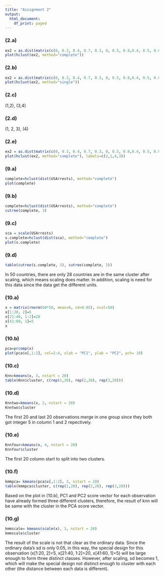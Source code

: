 ```yaml
---
title: "Assignment 2"
output:
  html_document:
    df_print: paged
---
```


### (2.a)
```r
ex2 = as.dist(matrix(c(0, 0.3, 0.4, 0.7, 0.3, 0, 0.5, 0.8,0.4, 0.5, 0.0, 0.45,0.7, 0.8, 0.45, 0.0), nrow=4))
plot(hclust(ex2, method="complete"))
```


### (2.b)
```r
ex2 = as.dist(matrix(c(0, 0.3, 0.4, 0.7, 0.3, 0, 0.5, 0.8,0.4, 0.5, 0.0, 0.45,0.7, 0.8, 0.45, 0.0), nrow=4))
plot(hclust(ex2, method="single"))
```

### (2.c)
(1,2), (3,4)

### (2.d)
(1, 2, 3), (4)

### (2.e)
```r
ex2 = as.dist(matrix(c(0, 0.3, 0.4, 0.7, 0.3, 0, 0.5, 0.8,0.4, 0.5, 0.0, 0.45,0.7, 0.8, 0.45, 0.0), nrow=4))
plot(hclust(ex2, method="complete"), labels=c(2,1,4,3))
```

### (9.a)
```r
complete=hclust(dist(USArrests), method="complete")
plot(complete)
```

### (9.b)
```r
complete=hclust(dist(USArrests), method="complete")
cutree(complete, 3)
```

### (9.c)
```r
sca = scale(USArrests)
s.complete=hclust(dist(sca), method="complete")
plot(s.complete)
```

### (9.d)
```r
table(cutree(s.complete, 3), cutree(complete, 3))
```
In 50 countries, there are only 28 countries are in the same cluster after scaling, which means scaling does matter. In addition, scaling is need for this data since the data get the different units. 

### (10.a)
```r
x = matrix(rnorm(60*50, mean=0, sd=0.05), ncol=50)
x[1:20, 2]=5
x[21:40, 1:2]=20
x[41:60, 1]=5
x
```

### (10.b)
```r
pca=prcomp(x)
plot(pca$x[,1:2], col=2:4, xlab = "PC1", ylab = "PC2", pch= 10)
```

### (10.c)
```r
Knn=kmeans(x, 3, nstart = 20)
table(Knn$cluster, c(rep(1,20), rep(2,20), rep(3,20)))
```

### (10.d)
```r
Knntwo=kmeans(x, 2, nstart = 20)
Knntwo$cluster
```
The first 20 and last 20 observations merge in one group since they both got integer 5 in column 1 and 2 repectively.

### (10.e)
```r
Knnfour=kmeans(x, 4, nstart = 20)
Knnfour$cluster
```
The first 20 column start to split into two clusters.

### (10.f)
```r
kmmpca= kmeans(pca$x[,1:2], 3, nstart = 20)
table(kmmpca$cluster, c(rep(1,20), rep(2,20), rep(3,20)))
```
Based on the plot in (10.b), PC1 and PC2 score vector for each observation have already formed three different clusters, therefore, the result of knn will be same with the cluster in the PCA score vector. 

### (10.g)
```r
kmmscale= kmeans(scale(x), 3, nstart = 20)
kmmscale$cluster
```
The result of the scale is not that clear as the ordinary data. Since the ordinary data's sd is only 0.05, in this way, the special design for this observation (x[1:20, 2]=5, x[21:40, 1:2]=20, x[41:60, 1]=5) will be large enough to form three distinct classes. However, after scaling, sd becomes 1, which will make the special design not distinct enough to cluster with each other (the distance between each data is different). 